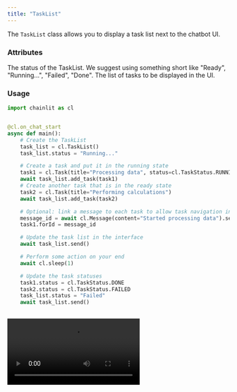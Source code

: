 ```yaml
---
title: "TaskList"
---
```


The `TaskList` class allows you to display a task list next to the chatbot UI.

### Attributes

<ParamField path="status" type="str">
  The status of the TaskList. We suggest using something short like "Ready", "Running...", "Failed", "Done".
</ParamField>

<ParamField path="tasks" type="Task">
  The list of tasks to be displayed in the UI.
</ParamField>


### Usage

```python Code Example
import chainlit as cl


@cl.on_chat_start
async def main():
    # Create the TaskList
    task_list = cl.TaskList()
    task_list.status = "Running..."

    # Create a task and put it in the running state
    task1 = cl.Task(title="Processing data", status=cl.TaskStatus.RUNNING)
    await task_list.add_task(task1)
    # Create another task that is in the ready state
    task2 = cl.Task(title="Performing calculations")
    await task_list.add_task(task2)

    # Optional: link a message to each task to allow task navigation in the chat history
    message_id = await cl.Message(content="Started processing data").send()
    task1.forId = message_id

    # Update the task list in the interface
    await task_list.send()

    # Perform some action on your end
    await cl.sleep(1)

    # Update the task statuses
    task1.status = cl.TaskStatus.DONE
    task2.status = cl.TaskStatus.FAILED
    task_list.status = "Failed"
    await task_list.send()
    
```

<Frame caption="Task List in action">
  <video
    controls
    autoplay
    loop
    src="https://user-images.githubusercontent.com/13104895/251525854-57d1d9af-62a0-4f67-a530-1f0a3fc93488.mp4"
  />
</Frame>
